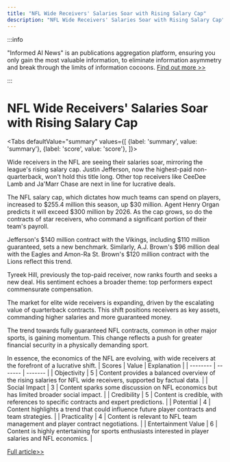 ```yaml
---
title: "NFL Wide Receivers' Salaries Soar with Rising Salary Cap"
description: "NFL Wide Receivers' Salaries Soar with Rising Salary Cap"
---
```



:::info

"Informed AI News" is an publications aggregation platform, ensuring you only gain the most valuable information, to eliminate information asymmetry and break through the limits of information cocoons.  [Find out more >>](/)

:::

# NFL Wide Receivers' Salaries Soar with Rising Salary Cap


<Tabs
	defaultValue="summary"
	values={[
	{label: 'summary', value: 'summary'},
	{label: 'score', value: 'score'},
]}>
<TabItem value="summary">


Wide receivers in the NFL are seeing their salaries soar, mirroring the league's rising salary cap. Justin Jefferson, now the highest-paid non-quarterback, won't hold this title long. Other top receivers like CeeDee Lamb and Ja'Marr Chase are next in line for lucrative deals.

The NFL salary cap, which dictates how much teams can spend on players, increased to $255.4 million this season, up $30 million. Agent Henry Organ predicts it will exceed $300 million by 2026. As the cap grows, so do the contracts of star receivers, who command a significant portion of their team's payroll.

Jefferson's $140 million contract with the Vikings, including $110 million guaranteed, sets a new benchmark. Similarly, A.J. Brown's $96 million deal with the Eagles and Amon-Ra St. Brown's $120 million contract with the Lions reflect this trend.

Tyreek Hill, previously the top-paid receiver, now ranks fourth and seeks a new deal. His sentiment echoes a broader theme: top performers expect commensurate compensation.

The market for elite wide receivers is expanding, driven by the escalating value of quarterback contracts. This shift positions receivers as key assets, commanding higher salaries and more guaranteed money.

The trend towards fully guaranteed NFL contracts, common in other major sports, is gaining momentum. This change reflects a push for greater financial security in a physically demanding sport.

In essence, the economics of the NFL are evolving, with wide receivers at the forefront of a lucrative shift.
</TabItem>
<TabItem value="score">
	| Scores     | Value   | Explanation |
	| -------- | ------- | ------- |
	| Objectivity  | 5    | Content provides a balanced overview of the rising salaries for NFL wide receivers, supported by factual data.    |
	| Social Impact | 3     | Content sparks some discussion on NFL economics but has limited broader social impact.    |
	| Credibility    | 5    | Content is credible, with references to specific contracts and expert predictions.    |
	| Potential    | 4    | Content highlights a trend that could influence future player contracts and team strategies.    |
	| Practicality    | 4    | Content is relevant to NFL team management and player contract negotiations.    |
	| Entertainment Value    | 6    | Content is highly entertaining for sports enthusiasts interested in player salaries and NFL economics.    |
</TabItem>
</Tabs>

[Full article>>](https://apnews.com/article/nfl-receivers-contracts-justin-jefferson-2dfa478d011fd596993e24903c478d3e)
